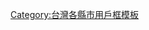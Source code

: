 {{Userbox
|id= [[File:Emblem of Taitung County.svg|40px]]
|id-c= #FFFFFF
|info= 這個用戶居住於'''[[臺東縣|<span style= color:#FF0000>臺東縣</span>]]'''。
|info-c= #7ECEF4
|info-s= 10
|info-fc= 
|border-c= #00687B
| nocat = {{{nocat|}}}
| usercategory = 臺東縣維基人
}}<noinclude>[[Category:台灣各縣市用戶框模板]]</noinclude>